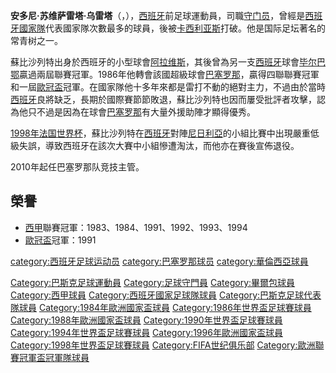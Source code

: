 {{noteta
|G1=laliga
|G2=Football
|T=zh-hans:安多尼·苏维萨雷塔;zh-hk:安東尼·蘇比沙列特;zh-tw:安東尼·蘇維薩雷塔;
}}
{{Football player infobox
| playername= 安多尼·苏维萨雷塔<br>''Andoni Zubizarreta''
| image = Andoni Zubizarreta.jpg
| fullname = Andoni Zubizarreta Urreta
| birth_date = {{birth date and age|1961|10|23|df=y}}
| birth_place = {{SPA}}[[維多利亞_(西班牙)|維多利亞]]
| height = {{convert|1.87|m|ftin|abbr=on}}
| position = [[門將|門將]]
| currentclub =
| youthyears1 = 1976–1978 | youthclubs1 = {{le|阿雷查巴莱塔体育联盟|UD Aretxabaleta|阿雷查巴莱塔}}
| youthyears2 = 1978–1979 | youthclubs2 = [[阿拉维斯体育|阿拉维斯]]
| years1 = 1979–1980 | clubs1 = [[阿拉维斯体育|阿拉维斯B隊]] | caps1 = | goals1 =
| years2 = 1980–1981 | clubs2 = [[阿拉维斯体育|阿拉维斯]] | caps2 = 0 | goals2 = 0
| years3 = 1981 | clubs3 = [[畢爾包體育會B隊|畢爾包B隊]] | caps3 = 7 | goals3 = 0
| years4 = 1981–1986 | clubs4 = [[毕尔巴鄂竞技俱乐部|毕尔巴鄂]] | caps4 = 169 | goals4 = 0
| years5 = 1986–1994 | clubs5 = [[巴塞罗那足球俱乐部|巴塞罗那]] | caps5 = 301 | goals5 = 0
| years6 = 1994–1998 | clubs6 = [[巴伦西亚足球俱乐部|巴伦西亚]] | caps6 = 152 | goals6 = 0
| totalcaps = 629 | totalgoals = 0
| nationalyears1 = 1979–1980 | nationalteam1 = [[西班牙18歲以下國家足球隊|西班牙U18]] | nationalcaps1 = 12 | nationalgoals1 = 0
| nationalyears2 = 1981 | nationalteam2 = [[西班牙19歲以下國家足球隊|西班牙U19]] | nationalcaps2 = 1 | nationalgoals2 = 0
| nationalyears3 = 1979–1984 | nationalteam3 = [[西班牙21歲以下國家足球隊|西班牙U21]] | nationalcaps3 = 17 | nationalgoals3 = 0
| nationalyears4 = 1984 | nationalteam4 = [[西班牙国家足球队|西班牙业余国家队]] | nationalcaps4 = 1 | nationalgoals4 = 0
| nationalyears5 = 1985–1998 | nationalteam5 = [[西班牙國家足球隊|西班牙]] | nationalcaps5 = 126 | nationalgoals5 = 0
| nationalyears6 = 1993–1997 | nationalteam6 = [[巴斯克足球代表隊|巴斯克]] | nationalcaps6 = 4 | nationalgoals6 = 0
| pcupdate = 
| ntupdate = 
}}
'''安多尼·苏维萨雷塔·乌雷塔'''（{{lang-es|'''Andoni Zubizarreta Urreta'''}}，{{bd|1961年|10月23日|catidx=Zubizarreta, Andoni}}），[[西班牙|西班牙]]前足球運動員，司職[[守门员|守门员]]，曾經是[[西班牙國家足球隊|西班牙國家隊]]代表國家隊次數最多的球員，後被[[伊克尔·卡西利亚斯|卡西利亚斯]]打破。他是国际足坛著名的常青树之一。

蘇比沙列特出身於西班牙的小型球會[[阿拉维斯体育|阿拉维斯]]，其後曾為另一支[[西班牙|西班牙]]球會[[毕尔巴鄂竞技俱乐部|毕尔巴鄂]]贏過兩屆聯賽冠軍。1986年他轉會該國超級球會[[巴塞罗那足球俱乐部|巴塞罗那]]，贏得四聯聯賽冠軍和一屆[[歐冠盃|歐冠盃]]冠軍。在國家隊他十多年來都是雷打不動的絕對主力，不過由於當時[[西班牙|西班牙]]良將缺乏，長期於國際賽節節敗退，蘇比沙列特也因而屢受批評者攻擊，認為他只不過是因為在球會[[巴塞罗那足球俱乐部|巴塞罗那]]有大量外援助陣才顯得優秀。

[[1998年法国世界杯|1998年法国世界杯]]，蘇比沙列特在[[西班牙國家足球隊|西班牙]]對陣[[尼日利亞國家足球隊|尼日利亞]]的小組比賽中出現嚴重低級失誤，導致西班牙在該次大賽中小組慘遭淘汰，而他亦在賽後宣佈退役。

2010年起任巴塞罗那队竞技主管。

==榮譽==
* [[西甲|西甲]]聯賽冠軍：1983、1984、1991、1992、1993、1994
* [[歐冠盃|歐冠盃]]冠軍：1991

{{Navboxes colour
|title = 西班牙參賽名單
|bg = #db000d
|fg = #fbea0e
|list1 =
{{1994年世界盃足球賽西班牙參賽名單}}
{{1996年歐洲足球錦標賽西班牙參賽名單}}
{{1998年世界盃足球賽西班牙參賽名單}}
}}

{{DEFAULTSORT:Zubizarreta, Andoni}}
[[category:西班牙足球运动员|category:西班牙足球运动员]]
[[Category:巴斯克足球運動員|Category:巴斯克足球運動員]]
[[Category:足球守門員|Category:足球守門員]]
[[Category:畢爾包球員|Category:畢爾包球員]]
[[category:巴塞罗那球员|category:巴塞罗那球员]]
[[category:華倫西亞球員|category:華倫西亞球員]]
[[Category:西甲球員|Category:西甲球員]]
[[Category:西班牙國家足球隊球員|Category:西班牙國家足球隊球員]]
[[Category:巴斯克足球代表隊球員|Category:巴斯克足球代表隊球員]]
[[Category:1984年歐洲國家盃球員|Category:1984年歐洲國家盃球員]]
[[Category:1986年世界盃足球賽球員|Category:1986年世界盃足球賽球員]]
[[Category:1988年歐洲國家盃球員|Category:1988年歐洲國家盃球員]]
[[Category:1990年世界盃足球賽球員|Category:1990年世界盃足球賽球員]]
[[Category:1994年世界盃足球賽球員|Category:1994年世界盃足球賽球員]]
[[Category:1996年歐洲國家盃球員|Category:1996年歐洲國家盃球員]]
[[Category:1998年世界盃足球賽球員|Category:1998年世界盃足球賽球員]]
[[Category:FIFA世纪俱乐部|Category:FIFA世纪俱乐部]]
[[Category:歐洲聯賽冠軍盃冠軍隊球員|Category:歐洲聯賽冠軍盃冠軍隊球員]]